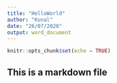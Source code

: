```yaml
---
title: "HelloWorld"
author: "Kunal"
date: "26/07/2020"
output: word_document
---
```


```r
knitr::opts_chunk$set(echo = TRUE)
```

## This is a markdown file
